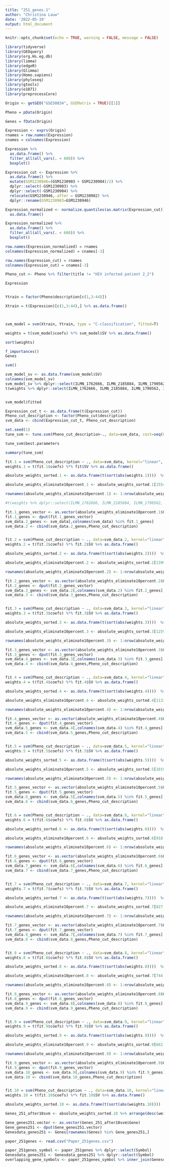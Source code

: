```yaml
---
title: "251_genes.1"
author: "Christina Lauw"
date: '2022-05-19'
output: html_document
---
```


</style>
```r
knitr::opts_chunk$set(echo = TRUE, warning = FALSE, message = FALSE) 

library(tidyverse)
library(GEOquery)
library(org.Hs.eg.db)
library(limma)
library(edgeR)
library(Glimma)
library(Homo.sapiens)
library(phyloseq)
library(gtools)
library(e1071)
library(preprocessCore)
```


```r
Origin <- getGEO("GSE50834", GSEMatrix = TRUE)[[1]]

Pheno = pData(Origin)

Genes = fData(Origin)

Expression <- exprs(Origin)
rnames = row.names(Expression)
cnames = colnames(Expression)

Expression %>% 
  as.data.frame() %>% 
  filter_all(all_vars(. < 600)) %>% 
  boxplot()

Expression_cut <- Expression %>% 
  as.data.frame() %>% 
  mutate(GSM1230946=(GSM1230903 + GSM1230904)/2) %>%
  dplyr::select(-GSM1230903) %>%
  dplyr::select(-GSM1230904) %>%
  relocate(GSM1230946,.after = GSM1230902) %>%
  dplyr::rename(GSM1230903=GSM1230946)

Expression_normalized <- normalize.quantiles(as.matrix(Expression_cut)) %>% 
  as.data.frame()

Expression_normalized %>% 
  as.data.frame() %>% 
  filter_all(all_vars(. < 600)) %>% 
  boxplot()

row.names(Expression_normalized) = rnames
colnames(Expression_normalized) = cnames[-3]

row.names(Expression_cut) = rnames
colnames(Expression_cut) = cnames[-3]

Pheno_cut <- Pheno %>% filter(title != "HIV infected patient 2_2")

```


```r
Expression 


Ytrain = factor(Pheno$description[c(1,3:44)])

Xtrain = t(Expression)[c(1,3:44),] %>% as.data.frame()



svm_model = svm(Xtrain, Ytrain, type = "C-classification", fitted=T)

weights = t(svm_model$coefs) %*% svm_model$SV %>% as.data.frame()

sort(weights)

f_importances()
Genes

svm()

svm_model_sv <- as.data.frame(svm_model$SV)
colnames(svm_model_sv)
svm_model_sv %>% dplyr::select(ILMN_1762666, ILMN_2185884, ILMN_1790562)
t(weights %>% dplyr::select(ILMN_1762666, ILMN_2185884, ILMN_1790562, ILMN_1738075, ILMN_1806946, ILMN_2394264, ILMN_2208373, ILMN_2376723, ILMN_1714364, ILMN_1737574, ILMN_1773819, ILMN_1743396, ILMN_1668928, ILMN_1715863, ILMN_1737498, ILMN_1777915, ILMN_2157951, ILMN_1748904, ILMN_2356559, ILMN_2167416, ILMN_1666384, ILMN_1732343, ILMN_1690365, ILMN_1801931, ILMN_1653771, ILMN_1756086))


svm_model$fitted
```


```r
Expression_cut_t <- as.data.frame(t(Expression_cut))
Pheno_cut_description <- factor(Pheno_cut$description)
svm_data <- cbind(Expression_cut_t, Pheno_cut_description)

```

```r
set.seed(1)
tune_svm <- tune.svm(Pheno_cut_description~., data=svm_data, cost=seq(0.1,1,by=0.1), kernel="linear")

tune_svm$best.parameters

summary(tune_svm)
```



```r
fit.1 = svm(Pheno_cut_description ~ ., data=svm_data, kernel="linear", cost=0.1)  
weights.1 = t(fit.1$coefs) %*% fit$SV %>% as.data.frame()

absolute_weights_sorted.1 <- as.data.frame(t(sort(abs(weights.1))))  %>% dplyr::rename(weight=V1) %>% tibble::rownames_to_column("Gene")

absolute_weights_eliminate10percent.1 <- absolute_weights_sorted.1[1554:15529,] 

rownames(absolute_weights_eliminate10percent.1) <- 1:nrow(absolute_weights_eliminate10percent.1)

#t(weights %>% dplyr::select(ILMN_1762666, ILMN_2185884, ILMN_1790562, ILMN_1738075, ILMN_1806946, ILMN_2394264, ILMN_2208373, ILMN_2376723, ILMN_1714364, ILMN_1737574, ILMN_1773819, ILMN_1743396, ILMN_1668928, ILMN_1715863, ILMN_1737498, ILMN_1777915, ILMN_2157951, ILMN_1748904, ILMN_2356559, ILMN_2167416, ILMN_1666384, ILMN_1732343, ILMN_1690365, ILMN_1801931, ILMN_1653771, ILMN_1756086))

```

```r
fit.1_genes_vector <- as.vector(absolute_weights_eliminate10percent.1$Gene)
fit.1_genes <- dput(fit.1_genes_vector)
svm_data.2_genes <- svm_data[,colnames(svm_data) %in% fit.1_genes]
svm_data.2 <- cbind(svm_data.2_genes,Pheno_cut_description)


fit.2 = svm(Pheno_cut_description ~ ., data=svm_data.2, kernel="linear", cost=0.1)  
weights.2 = t(fit.2$coefs) %*% fit.2$SV %>% as.data.frame()

absolute_weights_sorted.2 <- as.data.frame(t(sort(abs(weights.2))))  %>% dplyr::rename(weight=V1) %>% tibble::rownames_to_column("Gene")

absolute_weights_eliminate10percent.2 <- absolute_weights_sorted.2[1399:13976,] 

rownames(absolute_weights_eliminate10percent.2) <- 1:nrow(absolute_weights_eliminate10percent.2)
```

```r
fit.2_genes_vector <- as.vector(absolute_weights_eliminate10percent.2$Gene)
fit.2_genes <- dput(fit.2_genes_vector)
svm_data.3_genes <- svm_data.2[,colnames(svm_data.2) %in% fit.2_genes]
svm_data.3 <- cbind(svm_data.3_genes,Pheno_cut_description)


fit.3 = svm(Pheno_cut_description ~ ., data=svm_data.3, kernel="linear", cost=0.1)  
weights.3 = t(fit.3$coefs) %*% fit.3$SV %>% as.data.frame()

absolute_weights_sorted.3 <- as.data.frame(t(sort(abs(weights.3))))  %>% dplyr::rename(weight=V1) %>% tibble::rownames_to_column("Gene")

absolute_weights_eliminate10percent.3 <- absolute_weights_sorted.3[1259:12578,] 

rownames(absolute_weights_eliminate10percent.3) <- 1:nrow(absolute_weights_eliminate10percent.3)
```


```r
fit.3_genes_vector <- as.vector(absolute_weights_eliminate10percent.3$Gene)
fit.3_genes <- dput(fit.3_genes_vector)
svm_data.4_genes <- svm_data.3[,colnames(svm_data.3) %in% fit.3_genes]
svm_data.4 <- cbind(svm_data.4_genes,Pheno_cut_description)


fit.4 = svm(Pheno_cut_description ~ ., data=svm_data.4, kernel="linear", cost=0.1)  
weights.4 = t(fit.4$coefs) %*% fit.4$SV %>% as.data.frame()

absolute_weights_sorted.4 <- as.data.frame(t(sort(abs(weights.4))))  %>% dplyr::rename(weight=V1) %>% tibble::rownames_to_column("Gene")

absolute_weights_eliminate10percent.4 <- absolute_weights_sorted.4[1133:11320,] 

rownames(absolute_weights_eliminate10percent.4) <- 1:nrow(absolute_weights_eliminate10percent.4)
```


```r
fit.4_genes_vector <- as.vector(absolute_weights_eliminate10percent.4$Gene)
fit.4_genes <- dput(fit.4_genes_vector)
svm_data.5_genes <- svm_data.4[,colnames(svm_data.4) %in% fit.4_genes]
svm_data.5 <- cbind(svm_data.5_genes,Pheno_cut_description)


fit.5 = svm(Pheno_cut_description ~ ., data=svm_data.5, kernel="linear", cost=0.1)  
weights.5 = t(fit.5$coefs) %*% fit.5$SV %>% as.data.frame()

absolute_weights_sorted.5 <- as.data.frame(t(sort(abs(weights.5))))  %>% dplyr::rename(weight=V1) %>% tibble::rownames_to_column("Gene")

absolute_weights_eliminate10percent.5 <- absolute_weights_sorted.5[1019:10188,] 

rownames(absolute_weights_eliminate10percent.5) <- 1:nrow(absolute_weights_eliminate10percent.5)
```


```r
fit.5_genes_vector <- as.vector(absolute_weights_eliminate10percent.5$Gene)
fit.5_genes <- dput(fit.5_genes_vector)
svm_data.6_genes <- svm_data.5[,colnames(svm_data.5) %in% fit.5_genes]
svm_data.6 <- cbind(svm_data.6_genes,Pheno_cut_description)


fit.6 = svm(Pheno_cut_description ~ ., data=svm_data.6, kernel="linear", cost=0.1)  
weights.6 = t(fit.6$coefs) %*% fit.6$SV %>% as.data.frame()

absolute_weights_sorted.6 <- as.data.frame(t(sort(abs(weights.6))))  %>% dplyr::rename(weight=V1) %>% tibble::rownames_to_column("Gene")

absolute_weights_eliminate10percent.6 <- absolute_weights_sorted.6[918:9170,] 

rownames(absolute_weights_eliminate10percent.6) <- 1:nrow(absolute_weights_eliminate10percent.6)
```


```r
fit.6_genes_vector <- as.vector(absolute_weights_eliminate10percent.6$Gene)
fit.6_genes <- dput(fit.6_genes_vector)
svm_data.7_genes <- svm_data.6[,colnames(svm_data.6) %in% fit.6_genes]
svm_data.7 <- cbind(svm_data.7_genes,Pheno_cut_description)


fit.7 = svm(Pheno_cut_description ~ ., data=svm_data.7, kernel="linear", cost=0.1)  
weights.7 = t(fit.7$coefs) %*% fit.7$SV %>% as.data.frame()

absolute_weights_sorted.7 <- as.data.frame(t(sort(abs(weights.7))))  %>% dplyr::rename(weight=V1) %>% tibble::rownames_to_column("Gene")

absolute_weights_eliminate10percent.7 <- absolute_weights_sorted.7[827:8253,] 

rownames(absolute_weights_eliminate10percent.7) <- 1:nrow(absolute_weights_eliminate10percent.7)
```


```r
fit.7_genes_vector <- as.vector(absolute_weights_eliminate10percent.7$Gene)
fit.7_genes <- dput(fit.7_genes_vector)
svm_data.8_genes <- svm_data.7[,colnames(svm_data.7) %in% fit.7_genes]
svm_data.8 <- cbind(svm_data.8_genes,Pheno_cut_description)


fit.8 = svm(Pheno_cut_description ~ ., data=svm_data.8, kernel="linear", cost=0.1)  
weights.8 = t(fit.8$coefs) %*% fit.8$SV %>% as.data.frame()

absolute_weights_sorted.8 <- as.data.frame(t(sort(abs(weights.8))))  %>% dplyr::rename(weight=V1) %>% tibble::rownames_to_column("Gene")

absolute_weights_eliminate10percent.8 <- absolute_weights_sorted.7[744:7427,] 

rownames(absolute_weights_eliminate10percent.8) <- 1:nrow(absolute_weights_eliminate10percent.8)
```


```r
fit.8_genes_vector <- as.vector(absolute_weights_eliminate10percent.8$Gene)
fit.8_genes <- dput(fit.8_genes_vector)
svm_data.9_genes <- svm_data.8[,colnames(svm_data.8) %in% fit.8_genes]
svm_data.9 <- cbind(svm_data.9_genes,Pheno_cut_description)


fit.9 = svm(Pheno_cut_description ~ ., data=svm_data.9, kernel="linear", cost=0.1)  
weights.9 = t(fit.9$coefs) %*% fit.9$SV %>% as.data.frame()

absolute_weights_sorted.9 <- as.data.frame(t(sort(abs(weights.9))))  %>% dplyr::rename(weight=V1) %>% tibble::rownames_to_column("Gene")

absolute_weights_eliminate10percent.9 <- absolute_weights_sorted.9[662:6601,] 

rownames(absolute_weights_eliminate10percent.9) <- 1:nrow(absolute_weights_eliminate10percent.9)
```


```r
fit.9_genes_vector <- as.vector(absolute_weights_eliminate10percent.9$Gene)
fit.9_genes <- dput(fit.9_genes_vector)
svm_data.10_genes <- svm_data.9[,colnames(svm_data.9) %in% fit.9_genes]
svm_data.10 <- cbind(svm_data.10_genes,Pheno_cut_description)


fit.10 = svm(Pheno_cut_description ~ ., data=svm_data.10, kernel="linear", cost=0.1)  
weights.10 = t(fit.10$coefs) %*% fit.10$SV %>% as.data.frame()

absolute_weights_sorted.10 <- as.data.frame(t(sort(abs(weights.10))))  %>% dplyr::rename(weight=V1) %>% tibble::rownames_to_column("Gene")

Genes_251_after10svm <- absolute_weights_sorted.10 %>% arrange(desc(weight)) %>% head(251)

```

```r

Gene_genes251.vector <- as.vector(Genes_251_after10svm$Gene)
Gene_genes251 <- dput(Gene_genes251.vector)
Genesdata_genes251 <- Genes[rownames(Genes) %in% Gene_genes251,]

paper_251genes <- read.csv("Paper_251genes.csv")

paper_251genes_symbol <- paper_251genes %>% dplyr::select(Symbol)
Genesdata_genes251 <- Genesdata_genes251 %>% dplyr::select(Symbol)
overlapping_gene_symbols <- paper_251genes_symbol %>% inner_join(Genesdata_genes251)


```

```r

```

